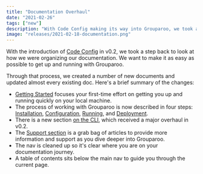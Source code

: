 ```yaml
---
title: "Documentation Overhaul"
date: "2021-02-26"
tags: ["new"]
description: "With Code Config making its way into Grouparoo, we took a step back and made some major changes to our documentation."
image: "releases/2021-02-18-documentation.png"
---
```


With the introduction of [Code Config](/docs/config/code-config) in v0.2, we took a step back to look at how we were organizing our documentation. We want to make it as easy as possible to get up and running with Grouparoo.

Through that process, we created a number of new documents and updated almost every existing doc. Here's a brief summary of the changes:

- [Getting Started](/docs/getting-started) focuses your first-time effort on getting you up and running quickly on your local machine.
- The process of working with Grouparoo is now described in four steps: [Installation](/docs/installation), [Configuration](/docs/config), [Running](/docs/running), and [Deployment](/docs/deployment).
- There is a new section [on the CLI](/docs/cli), which received a major overhaul in v0.2.
- The [Support section](/docs/support) is a grab bag of articles to provide more information and support as you dive deeper into Grouparoo.
- The nav is cleaned up so it's clear where you are on your documentation journey.
- A table of contents sits below the main nav to guide you through the current page.
